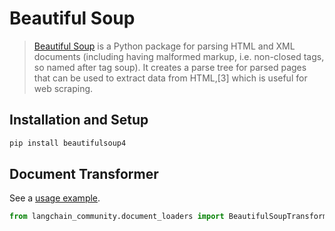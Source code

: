 # Beautiful Soup

>[Beautiful Soup](https://www.crummy.com/software/BeautifulSoup/) is a Python package for parsing
> HTML and XML documents (including having malformed markup, i.e. non-closed tags, so named after tag soup).
> It creates a parse tree for parsed pages that can be used to extract data from HTML,[3] which
> is useful for web scraping.

## Installation and Setup

```bash
pip install beautifulsoup4
```

## Document Transformer

See a [usage example](/docs/integrations/document_transformers/beautiful_soup).

```python
from langchain_community.document_loaders import BeautifulSoupTransformer
```

